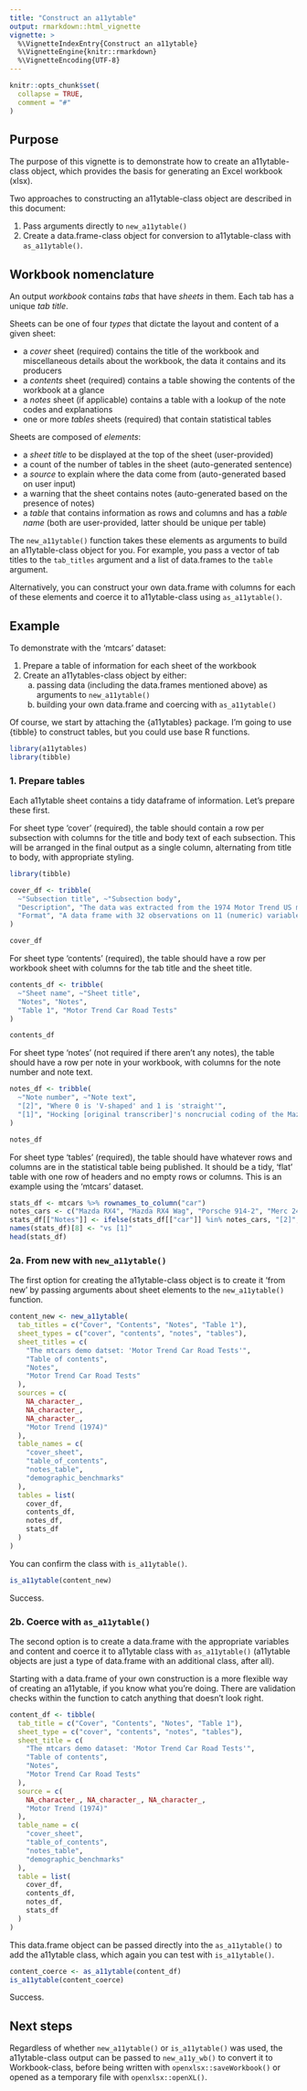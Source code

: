 ```yaml
---
title: "Construct an a11ytable"
output: rmarkdown::html_vignette
vignette: >
  %\VignetteIndexEntry{Construct an a11ytable}
  %\VignetteEngine{knitr::rmarkdown}
  %\VignetteEncoding{UTF-8}
---
```


```r
knitr::opts_chunk$set(
  collapse = TRUE,
  comment = "#"
)
```

## Purpose

The purpose of this vignette is to demonstrate how to create an a11ytable-class object, which provides the basis for generating an Excel workbook (xlsx).

Two approaches to constructing an a11ytable-class object are described in this document:

1. Pass arguments directly to `new_a11ytable()`
1. Create a data.frame-class object for conversion to a11ytable-class with `as_a11ytable()`.

## Workbook nomenclature

An output _workbook_ contains _tabs_ that have _sheets_ in them. Each tab has a unique _tab title_.

Sheets can be one of four _types_ that dictate the layout and content of a given sheet:

* a _cover_ sheet (required) contains the title of the workbook and miscellaneous details about the workbook, the data it contains and its producers
* a _contents_ sheet (required) contains a table showing the contents of the workbook at a glance
* a _notes_ sheet (if applicable) contains a table with a lookup of the note codes and explanations
* one or more _tables_ sheets (required) that contain statistical tables

Sheets are composed of _elements_:

* a _sheet title_ to be displayed at the top of the sheet (user-provided)
* a count of the number of tables in the sheet (auto-generated sentence)
* a _source_ to explain where the data come from (auto-generated based on user input)
* a warning that the sheet contains notes (auto-generated based on the presence of notes)
* a _table_ that contains information as rows and columns and has a _table name_ (both are user-provided, latter should be unique per table)

The `new_a11ytable()` function takes these elements as arguments to build an a11ytable-class object for you. For example, you pass a vector of tab titles to the `tab_titles` argument and a list of data.frames to the `table` argument.

Alternatively, you can construct your own data.frame with columns for each of these elements and coerce it to a11ytable-class using `as_a11ytable()`.

## Example

To demonstrate with the 'mtcars' dataset:

1. Prepare a table of information for each sheet of the workbook
1. Create an a11ytables-class object by either:
    a. passing data (including the data.frames mentioned above) as arguments to `new_a11ytable()`
    a. building your own data.frame and coercing with `as_a11ytable()`

Of course, we start by attaching the {a11ytables} package. I'm going to use {tibble} to construct tables, but you could use base R functions.

```r
library(a11ytables)
library(tibble)
```

### 1. Prepare tables

Each a11ytable sheet contains a tidy dataframe of information. Let's prepare these first.

For sheet type 'cover' (required), the table should contain a row per subsection with columns for the title and body text of each subsection. This will be arranged in the final output as a single column, alternating from title to body, with appropriate styling.

```r
library(tibble)

cover_df <- tribble(
  ~"Subsection title", ~"Subsection body",
  "Description", "The data was extracted from the 1974 Motor Trend US magazine, and comprises fuel consumption and 10 aspects of automobile design and performance for 32 automobiles (1973–74 models)",
  "Format", "A data frame with 32 observations on 11 (numeric) variables."
)

cover_df
```

For sheet type 'contents' (required), the table should have a row per workbook sheet with columns for the tab title and the sheet title.

```r
contents_df <- tribble(
  ~"Sheet name", ~"Sheet title",
  "Notes", "Notes",
  "Table 1", "Motor Trend Car Road Tests"
)

contents_df
```

For sheet type 'notes' (not required if there aren't any notes), the table should have a row per note in your workbook, with columns for the note number and note text.

```r
notes_df <- tribble(
  ~"Note number", ~"Note text",
  "[2]", "Where 0 is 'V-shaped' and 1 is 'straight'",
  "[1]", "Hocking [original transcriber]'s noncrucial coding of the Mazda's rotary engine as a straight six-cylinder engine and the Porsche's flat engine as a V engine, as well as the inclusion of the diesel Mercedes 240D, have been retained to enable direct comparisons to be made with previous analyses."
)

notes_df
```

For sheet type 'tables' (required), the table should have whatever rows and columns are in the statistical table being published. It should be a tidy, 'flat' table with one row of headers and no empty rows or columns. This is an example using the 'mtcars' dataset.

```r
stats_df <- mtcars %>% rownames_to_column("car")
notes_cars <- c("Mazda RX4", "Mazda RX4 Wag", "Porsche 914-2", "Merc 240D")
stats_df[["Notes"]] <- ifelse(stats_df[["car"]] %in% notes_cars, "[2]", "")
names(stats_df)[8] <- "vs [1]"
head(stats_df)
```

### 2a. From new with `new_a11ytable()`

The first option for creating the a11ytable-class object is to create it 'from new' by passing arguments about sheet elements to the `new_a11ytable()` function.

```r
content_new <- new_a11ytable(
  tab_titles = c("Cover", "Contents", "Notes", "Table 1"),
  sheet_types = c("cover", "contents", "notes", "tables"),
  sheet_titles = c(
    "The mtcars demo datset: 'Motor Trend Car Road Tests'",
    "Table of contents",
    "Notes",
    "Motor Trend Car Road Tests"
  ),
  sources = c(
    NA_character_,
    NA_character_,
    NA_character_, 
    "Motor Trend (1974)"
  ),
  table_names = c(
    "cover_sheet",
    "table_of_contents",
    "notes_table",
    "demographic_benchmarks"
  ),
  tables = list(
    cover_df,
    contents_df,
    notes_df,
    stats_df
  )
)
```

You can confirm the class with `is_a11ytable()`.

```r
is_a11ytable(content_new)
```

Success.

### 2b. Coerce with `as_a11ytable()`

The second option is to create a data.frame with the appropriate variables and content and coerce it to a11ytable class with `as_a11ytable()` (a11ytable objects are just a type of data.frame with an additional class, after all).

Starting with a data.frame of your own construction is a more flexible way of creating an a11ytable, if you know what you're doing. There are validation checks within the function to catch anything that doesn't look right.

```r
content_df <- tibble(
  tab_title = c("Cover", "Contents", "Notes", "Table 1"),
  sheet_type = c("cover", "contents", "notes", "tables"),
  sheet_title = c(
    "The mtcars demo dataset: 'Motor Trend Car Road Tests'",
    "Table of contents",
    "Notes",
    "Motor Trend Car Road Tests"
  ),
  source = c(
    NA_character_, NA_character_, NA_character_, 
    "Motor Trend (1974)"
  ),
  table_name = c(
    "cover_sheet",
    "table_of_contents",
    "notes_table",
    "demographic_benchmarks"
  ),
  table = list(
    cover_df,
    contents_df,
    notes_df,
    stats_df
  )
)
```

This data.frame object can be passed directly into the `as_a11ytable()` to add the a11ytable class, which again you can test with `is_a11ytable()`.

```r
content_coerce <- as_a11ytable(content_df)
is_a11ytable(content_coerce)
```

Success.

## Next steps

Regardless of whether `new_a11ytable()` or `is_a11ytable()` was used, the a11ytable-class output can be passed to `new_a11y_wb()` to convert it to Workbook-class, before being written with `openxlsx::saveWorkbook()` or opened as a temporary file with `openxlsx::openXL()`. 
